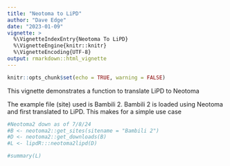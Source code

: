 ```yaml
---
title: "Neotoma to LiPD"
author: "Dave Edge"
date: "2023-01-09"
vignette: >
  %\VignetteIndexEntry{Neotoma To LiPD}
  %\VignetteEngine{knitr::knitr}
  %\VignetteEncoding{UTF-8}
output: rmarkdown::html_vignette
---
```


```r
knitr::opts_chunk$set(echo = TRUE, warning = FALSE)
```

This vignette demonstrates a function to translate LiPD to Neotoma

The example file (site) used is Bambili 2. Bambili 2 is loaded using Neotoma and 
first translated to LiPD. This makes for a simple use case

```r
#Neotoma2 down as of 7/8/24
#B <- neotoma2::get_sites(sitename = "Bambili 2")
#D <- neotoma2::get_downloads(B)
#L <- lipdR:::neotoma2lipd(D)

#summary(L)
```

